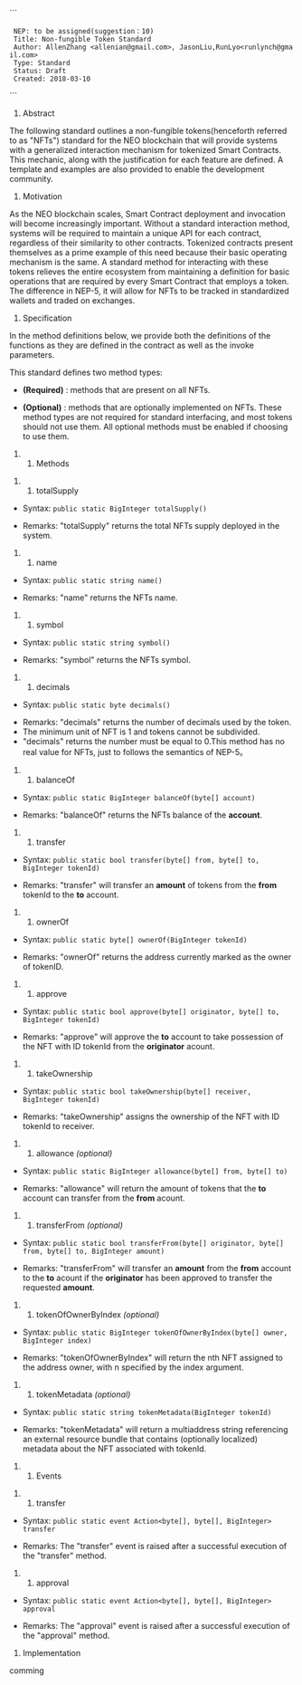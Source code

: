 
```
  NEP: to be assigned(suggestion：10)
  Title: Non-fungible Token Standard
  Author: AllenZhang <allenian@gmail.com>, JasonLiu<github:jasonliu91>,RunLyo<runlynch@gmail.com>
  Type: Standard
  Status: Draft
  Created: 2018-03-10
```

# Abstract

The following standard outlines a non-fungible tokens(henceforth referred to as "NFTs") standard for the NEO blockchain that will provide systems with a generalized interaction mechanism for tokenized Smart Contracts.  This mechanic, along with the justification for each feature are defined.  A template and examples are also provided to enable the development community.

# Motivation

As the NEO blockchain scales, Smart Contract deployment and invocation will become increasingly important.  Without a standard interaction method, systems will be required to maintain a unique API for each contract, regardless of their similarity to other contracts.  Tokenized contracts present themselves as a prime example of this need because their basic operating mechanism is the same.  A standard method for interacting with these tokens relieves the entire ecosystem from maintaining a definition for basic operations that are required by every Smart Contract that employs a token. The difference in NEP-5, it will allow for NFTs to be tracked in standardized wallets and traded on exchanges.

# Specification

In the method definitions below, we provide both the definitions of the functions as they are defined in the contract as well as the invoke parameters.

This standard defines two method types:

* '''(Required)''' : methods that are present on all NFTs.

* '''(Optional)''' : methods that are optionally implemented on NFTs. These method types are not required for standard interfacing, and most tokens should not use them. All optional methods must be enabled if choosing to use them.

## Methods

### totalSupply

* Syntax: <code>public static BigInteger totalSupply()</code>

* Remarks: "totalSupply" returns the total NFTs supply deployed in the system.

### name

* Syntax: <code>public static string name()</code>

* Remarks: "name" returns the NFTs name.


### symbol

* Syntax: <code>public static string symbol()</code>

* Remarks: "symbol" returns the NFTs symbol.

### decimals

* Syntax: <code>public static byte decimals()</code>

* Remarks: "decimals" returns the number of decimals used by the token.
* The minimum unit of NFT is 1 and tokens cannot be subdivided.
* "decimals" returns the number must be equal to 0.This method has no real value for NFTs, just to follows the semantics of NEP-5。

### balanceOf

* Syntax: <code>public static BigInteger balanceOf(byte[] account)</code>

* Remarks: "balanceOf" returns the NFTs balance of the '''account'''.

### transfer

* Syntax: <code>public static bool transfer(byte[] from, byte[] to, BigInteger tokenId)</code>

* Remarks: "transfer" will transfer an '''amount''' of tokens from the '''from''' tokenId to the '''to''' account.

### ownerOf

* Syntax: <code>public static byte[] ownerOf(BigInteger tokenId)</code>

* Remarks: "ownerOf" returns the address currently marked as the owner of tokenID.

### approve

* Syntax: <code>public static bool approve(byte[] originator, byte[] to, BigInteger tokenId)</code>

* Remarks: "approve" will approve the '''to''' account to take possession of the NFT with ID tokenId from the '''originator''' acount. 

### takeOwnership

* Syntax: <code>public static bool takeOwnership(byte[] receiver, BigInteger tokenId)</code>

* Remarks: "takeOwnership" assigns the ownership of the NFT with ID tokenId to receiver. 


### allowance ''(optional)''

* Syntax: <code>public static BigInteger allowance(byte[] from, byte[] to)</code>

* Remarks: "allowance" will return the amount of tokens that the '''to''' account can transfer from the '''from''' acount.

### transferFrom ''(optional)''

* Syntax: <code>public static bool transferFrom(byte[] originator, byte[] from, byte[] to, BigInteger amount)</code>

* Remarks: "transferFrom" will transfer an '''amount''' from the '''from''' account to the '''to''' acount if the '''originator''' has been approved to transfer the requested '''amount'''.

### tokenOfOwnerByIndex ''(optional)''

* Syntax: <code>public static BigInteger tokenOfOwnerByIndex(byte[] owner, BigInteger index)</code>

* Remarks: "tokenOfOwnerByIndex" will return the nth NFT assigned to the address owner, with n specified by the index argument.

### tokenMetadata ''(optional)''

* Syntax: <code>public static string tokenMetadata(BigInteger tokenId)</code>

* Remarks: "tokenMetadata" will return a multiaddress string referencing an external resource bundle that contains (optionally localized) metadata about the NFT associated with tokenId. 

## Events

### transfer

* Syntax: <code>public static event Action<byte[], byte[], BigInteger> transfer</code>

* Remarks: The "transfer" event is raised after a successful execution of the "transfer" method.

### approval

* Syntax: <code>public static event Action<byte[], byte[], BigInteger> approval</code>

* Remarks: The "approval" event is raised after a successful execution of the "approval" method.

# Implementation

comming